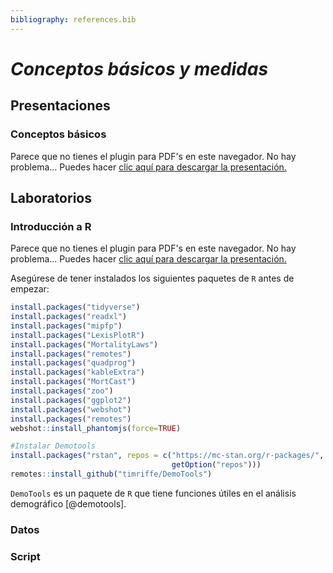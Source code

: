 ```yaml
---
bibliography: references.bib
---
```


# *Conceptos básicos y medidas*

## Presentaciones

### Conceptos básicos

```{=html}
<object data="slides/1_Conceptos_CienciasUNAM_2025_2.pdf" type="application/pdf" width="100%" height="60%" style="min-height:100vh;">
    <p>Parece que no tienes el plugin para PDF's en este navegador.
    No hay problema... Puedes hacer <a href="slides/1_Conceptos_CienciasUNAM_2025_2.pdf">clic aquí para descargar la presentación.</a></p>
</object>
```
## Laboratorios

### Introducción a R

```{=html}
<object data="slides/1.1_ManipulaciónR_CienciasUNAM_2025-2.pdf" type="application/pdf" width="100%" height="60%" style="min-height:100vh;">
    <p>Parece que no tienes el plugin para PDF's en este navegador.
    No hay problema... Puedes hacer <a href="slides/1.1_ManipulaciónR_CienciasUNAM_2025-2.pdf">clic aquí para descargar la presentación.</a></p>
</object>
```

Asegúrese de tener instalados los siguientes paquetes de `R` antes de empezar:

```r
install.packages("tidyverse")
install.packages("readxl")
install.packages("mipfp")
install.packages("LexisPlotR")
install.packages("MortalityLaws")
install.packages("remotes")
install.packages("quadprog")
install.packages("kableExtra")
install.packages("MortCast")
install.packages("zoo")
install.packages("ggplot2")
install.packages("webshot")
install.packages("remotes")
webshot::install_phantomjs(force=TRUE)

#Instalar Demotools 
install.packages("rstan", repos = c("https://mc-stan.org/r-packages/", 
                                    getOption("repos")))
remotes::install_github("timriffe/DemoTools")
```

`DemoTools` es un paquete de `R` que tiene funciones útiles en el análisis demográfico [@demotools].

### Datos

### Script
